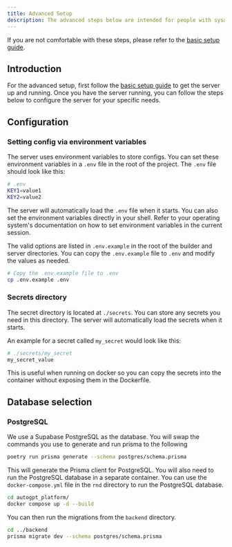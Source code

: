 ```yaml
---
title: Advanced Setup
description: The advanced steps below are intended for people with sysadmin experience.
---
```


If you are not comfortable with these steps, please refer to the [basic setup guide](../platform/getting-started.md).

## Introduction

For the advanced setup, first follow the [basic setup guide](../platform/getting-started.md) to get the server up and running. Once you have the server running, you can follow the steps below to configure the server for your specific needs.

## Configuration

### Setting config via environment variables

The server uses environment variables to store configs. You can set these environment variables in a `.env` file in the root of the project. The `.env` file should look like this:

```bash
# .env
KEY1=value1
KEY2=value2
```

The server will automatically load the `.env` file when it starts. You can also set the environment variables directly in your shell. Refer to your operating system's documentation on how to set environment variables in the current session.

The valid options are listed in `.env.example` in the root of the builder and server directories. You can copy the `.env.example` file to `.env` and modify the values as needed.

```bash
# Copy the .env.example file to .env
cp .env.example .env
```

### Secrets directory

The secret directory is located at `./secrets`. You can store any secrets you need in this directory. The server will automatically load the secrets when it starts.

An example for a secret called `my_secret` would look like this:

```bash
# ./secrets/my_secret
my_secret_value
```

This is useful when running on docker so you can copy the secrets into the container without exposing them in the Dockerfile.

## Database selection


### PostgreSQL

We use a Supabase PostgreSQL as the database. You will swap the commands you use to generate and run prisma to the following

```bash
poetry run prisma generate --schema postgres/schema.prisma
```

This will generate the Prisma client for PostgreSQL. You will also need to run the PostgreSQL database in a separate container. You can use the `docker-compose.yml` file in the `rnd` directory to run the PostgreSQL database.

```bash
cd autogpt_platform/
docker compose up -d --build
```

You can then run the migrations from the `backend` directory.

```bash
cd ../backend
prisma migrate dev --schema postgres/schema.prisma
```
